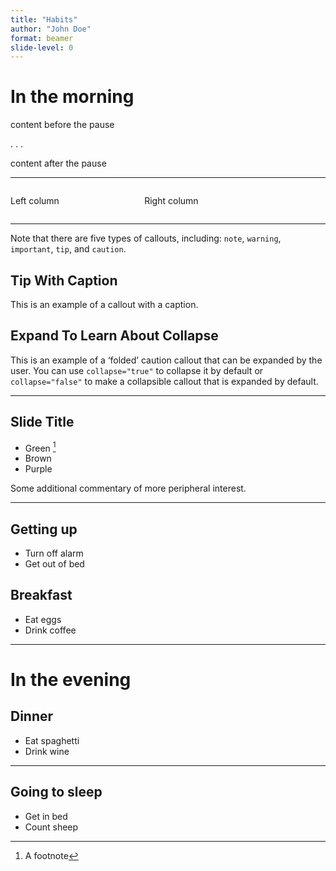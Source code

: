 ```yaml
---
title: "Habits"
author: "John Doe"
format: beamer
slide-level: 0
---
```


# In the morning

content before the pause

. . .

content after the pause

---

:::: {.columns}

::: {.column width="40%"}
Left column
:::

::: {.column width="60%"}
Right column
:::

::::

---


::: {.callout-note}
Note that there are five types of callouts, including:
`note`, `warning`, `important`, `tip`, and `caution`.
:::

::: {.callout-tip}
## Tip With Caption

This is an example of a callout with a caption.
:::

::: {.callout-caution collapse="true"}
## Expand To Learn About Collapse

This is an example of a 'folded' caution callout that can be expanded by the user. You can use `collapse="true"` to collapse it by default or `collapse="false"` to make a collapsible callout that is expanded by default.
:::

---

## Slide Title

- Green ^[A footnote]
- Brown
- Purple

::: aside
Some additional commentary of more peripheral interest.
:::

---

## Getting up

- Turn off alarm
- Get out of bed

## Breakfast

- Eat eggs
- Drink coffee

---

# In the evening

## Dinner

- Eat spaghetti
- Drink wine

---

## Going to sleep

- Get in bed
- Count sheep
